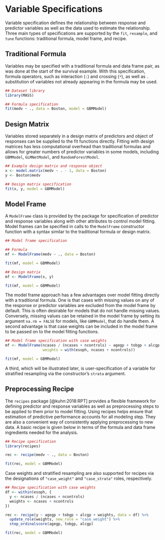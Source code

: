 # Variable Specifications

Variable specification defines the relationship between response and predictor variables as well as the data used to estimate the relationship.  Three main types of specifications are supported by the `fit`, `resample`, and `tune` functions: traditional formula, model frame, and recipe.


## Traditional Formula

Variables may be specified with a traditional formula and data frame pair, as was done at the start of the survival example.  With this specification, formula operators, such as interaction (`:`) and crossing (`*`), as well as `.` substitution of variables not already appearing in the formula may be used.

```r
## Dataset library
library(MASS)

## Formula specification
fit(medv ~ ., data = Boston, model = GBMModel)
```


## Design Matrix

Variables stored separately in a design matrix of predictors and object of responses can be supplied to the fit functions directly.  Fitting with design matrices has less computational overhead than traditional formulas and allows for greater numbers of predictor variables in some models, including `GBMModel`, `GLMNetModel`, and `RandomForestModel`.

```r
## Example design matrix and response object
x <- model.matrix(medv ~ . - 1, data = Boston)
y <- Boston$medv

## Design matrix specification
fit(x, y, model = GBMModel)
```


## Model Frame

A `ModelFrame` class is provided by the package for specification of predictor and response variables along with other attributes to control model fitting.  Model frames can be specified in calls to the `ModelFrame` constructor function with a syntax similar to the traditional formula or design matrix.

```r
## Model frame specification

## Formula
mf <- ModelFrame(medv ~ ., data = Boston)

fit(mf, model = GBMModel)

## Design matrix
mf <- ModelFrame(x, y)

fit(mf, model = GBMModel)
```

The model frame approach has a few advantages over model fitting directly with a traditional formula.  One is that cases with missing values on any of the response or predictor variables are excluded from the model frame by default.  This is often desirable for models that do not handle missing values.  Conversely, missing values can be retained in the model frame by setting its argument `na.rm = FALSE` for models, like `GBMModel`, that do handle them.  A second advantage is that case weights can be included in the model frame to be passed on to the model fitting functions.

```r
## Model frame specification with case weights
mf <- ModelFrame(ncases / (ncases + ncontrols) ~ agegp + tobgp + alcgp, data = esoph,
                 weights = with(esoph, ncases + ncontrols))

fit(mf, model = GBMModel)
```

A third, which will be illustrated later, is user-specification of a variable for stratified resampling via the constructor's `strata` argument.


## Preprocessing Recipe

The `recipes` package [@kuhn:2018:RPT] provides a flexible framework for defining predictor and response variables as well as preprocessing steps to be applied to them prior to model fitting.  Using recipes helps ensure that estimation of predictive performance accounts for all modeling step.  They are also a convenient way of consistently applying preprocessing to new data.  A basic recipe is given below in terms of the formula and data frame ingredients needed for the analysis.

```r
## Recipe specification
library(recipes)

rec <- recipe(medv ~ ., data = Boston)

fit(rec, model = GBMModel)
```

Case weights and stratified resampling are also supported for recipes via the designations of `"case_weight"` and `"case_strata"` roles, respectively.

```r
## Recipe specification with case weights
df <- within(esoph, {
  y <- ncases / (ncases + ncontrols)
  weights <- ncases + ncontrols
})

rec <- recipe(y ~ agegp + tobgp + alcgp + weights, data = df) %>%
  update_role(weights, new_role = "case_weight") %>%
  step_ordinalscore(agegp, tobgp, alcgp)

fit(rec, model = GBMModel)
```
